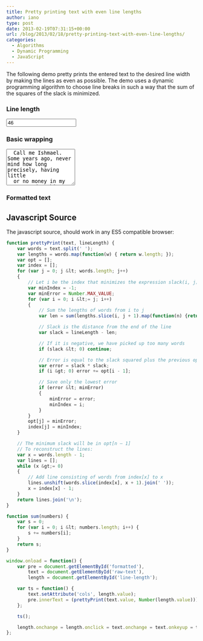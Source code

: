 ```yaml
---
title: Pretty printing text with even line lengths
author: iano
type: post
date: 2013-02-19T07:31:15+00:00
url: /blog/2013/02/18/pretty-printing-text-with-even-line-lengths/
categories:
  - Algorithms
  - Dynamic Programming
  - JavaScript
---
```


The following demo pretty prints the entered text to the desired line width by making the lines as even as possible. The demo uses a dynamic programming algorithm to choose line breaks in such a way that the sum of the squares of the slack is minimized.

<!-- more -->

### Line length

<input id="line-length" type="number" value="46" />

### Basic wrapping

<textarea id="raw-text" rows="6">
  Call me Ishmael. Some years ago, never mind how long precisely, having little
  or no money in my purse, and nothing particular to interest me on shore, I
  thought I would sail about a little and see the watery part of the world.
</textarea>

### Formatted text

## Javascript Source

The javascript source, should work in any ES5 compatible browser:

```javascript
function prettyPrint(text, lineLength) {
    var words = text.split(' ');
    var lengths = words.map(function(w) { return w.length; });
    var opt = [];
    var index = [];
    for (var j = 0; j &lt; words.length; j++)
    {
        // Let i be the index that minimizes the expression slack(i, j) + opt[i – 1]
        var minIndex = -1;
        var minError = Number.MAX_VALUE;
        for (var i = 0; i &lt;= j; i++)
        {
            // Sum the lengths of words from i to j
            var len = sum(lengths.slice(i, j + 1).map(function(n) {return n + 1; })) - 1;

            // Slack is the distance from the end of the line
            var slack = lineLength - len;

            // If it is negative, we have picked up too many words
            if (slack &lt; 0) continue;

            // Error is equal to the slack squared plus the previous optimal error
            var error = slack * slack;
            if (i &gt; 0) error += opt[i - 1];

            // Save only the lowest error
            if (error &lt; minError)
            {
                minError = error;
                minIndex = i;
            }
        }
        opt[j] = minError;
        index[j] = minIndex;
    }

    // The minimum slack will be in opt[n – 1]
    // To reconstruct the lines:
    var x = words.length - 1;
    var lines = [];
    while (x &gt;= 0)
    {
        // Add line consisting of words from index[x] to x
        lines.unshift(words.slice(index[x], x + 1).join(' '));
        x = index[x] - 1;
    }
    return lines.join('\n');
}

function sum(numbers) {
    var s = 0;
    for (var i = 0; i &lt; numbers.length; i++) {
        s += numbers[i];
    }
    return s;
}

window.onload = function() {
    var pre = document.getElementById('formatted'),
        text = document.getElementById('raw-text'),
        length = document.getElementById('line-length');

    var ts = function() {
        text.setAttribute('cols', length.value);
        pre.innerText = (prettyPrint(text.value, Number(length.value)));
    };

    ts();

    length.onchange = length.onclick = text.onchange = text.onkeyup = text.onclick = ts;
};

```

